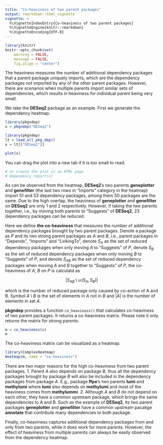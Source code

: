 ```yaml
---
title: "Co-heaviness of two parent packages"
output: rmarkdown::html_vignette
vignette: >
  %\VignetteIndexEntry{Co-heaviness of two parent packages}
  %\VignetteEngine{knitr::rmarkdown}
  %\VignetteEncoding{UTF-8}
---
```



```r
library(knitr)
knitr::opts_chunk$set(
    warning = FALSE,
    message = FALSE,
    fig.align = "center")
```

The heaviness measures the number of additional dependency packages that a
parent package uniquely imports, which are the dependency packages not imported by any
of the other parent packages. However, there are scenarios when multiple
parents import similar sets of dependencies, which results in heaviness for
individual parent being very small.

We take the **DESeq2** package as an example. First we generate the dependency heatmap.

```r
library(pkgndep)
x = pkgndep("DESeq2")
```

```r
library(pkgndep)
lt = load_all_pkg_dep()
x = lt[["DESeq2"]]
```

```r
plot(x)
```

You can drag the plot into a new tab if it is too small to read.

```r
# or create the plot in an HTML page
# dependency_report(x)
```


As can be observed from the heatmap, **DESeq2**'s two parents **geneplotter**
and **genefilter** (the last two rows in "Imports" category in the heatmap) import 51
and 53 dependency packages, among them 50 packages are the same. Due to the
high overlap, the heaviness of **geneplotter** and **genefilter** on
**DESeq2** are only 1 and 2 respectively. However, if taking the two parents
together, i.e., by moving both parents to "Suggests" of **DESeq2**, 23 dependency packages
can be reduced.

Here we define **the co-heaviness** that measures the number of additional
dependency packages brought by two parent packages. Denote a package as _P_ and
its two strong parent packages as _A_ and _B_, 
i.e., parent packages in "Depends", "Imports" and "LinkingTo",
denote $S_A$ as the set of reduced dependency packages when only moving _A_ to
"Suggests" of _P_, denote $S_B$ as the set of reduced dependency packages when
only moving _B_ to "Suggests" of _P_, and denote $S_{AB}$ as the set of reduced dependency
packages when moving _A_ and _B_ together to "Suggests" of _P_, the co-heaviness of
_A_, _B_ on _P_ is calculatd as 

$$ \left | S_{AB} \setminus  \cup (S_A, S_B) \right | $$

which is the number of reduced package only caused by co-action of A and B. Symbol $A \setminus B$ is the set
of elements in _A_ not in _B_ and $|A|$ is the number of elements in set _A_.

**pkgndep** provides a function `co_heaviness()` that calculates co-heaviness of two parent packages.
It returns a co-heaviness matrix. Please note it only returns the matrix for strong parents.

```r
m = co_heaviness(x)
m
```

The co-heaviness matrix can be visualized as a heatmap.

```r
library(ComplexHeatmap)
Heatmap(m, name = "co-heaviness")
```

There are two major reasons for the high co-heaviness from two parent packages. 1. Parent _A_
also depends on package _B_, thus all the dependency packages brought by package _B_ will also be 
included in the dependency packages from package _A_. E.g., package **ffpe**'s two parents **lumi** and **methylumi** where **lumi** also depends on **methylumi**
and most of the heaviness comes from **methylummi**. 2. Although _A_ and _B_ do not depend on each other,
they have a common upstream package, which brings the same dependencies to A and B. Such as the example
of **DESeq2**, its two parent packages **geneplotter** and **genefilter** have a common upstream pacakge **annotate**
that contribute many dependencies to both package.

Finally, co-heaviness captures additional dependency packages from and only
from two parents, while it does work for more parents. However, the effect of
heaviness from multiple parents can always be easily observed from the
dependency heatmap.
